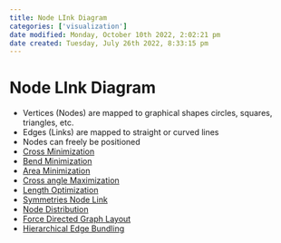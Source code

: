 ```yaml
---
title: Node LInk Diagram
categories: ['visualization']
date modified: Monday, October 10th 2022, 2:02:21 pm
date created: Tuesday, July 26th 2022, 8:33:15 pm
---
```


# Node LInk Diagram
- Vertices (Nodes) are mapped to graphical shapes circles, squares, triangles, etc.
- Edges (Links) are mapped to straight or curved lines
- Nodes can freely be positioned
- [Cross Minimization](Cross%20Minimization.qmd)
- [Bend Minimization](Bend%20Minimization.qmd)
- [Area Minimization](Area%20Minimization.qmd)
- [Cross angle Maximization](Cross%20angle%20Maximization.qmd)
- [Length Optimization](Length%20Optimization.qmd)
- [Symmetries Node Link](Symmetries%20Node%20Link.qmd)
- [Node Distribution](Node%20Distribution.qmd)
- [Force Directed Graph Layout](Force%20Directed%20Graph%20Layout.qmd)
- [Hierarchical Edge Bundling](Hierarchical%20Edge%20Bundling.qmd)



